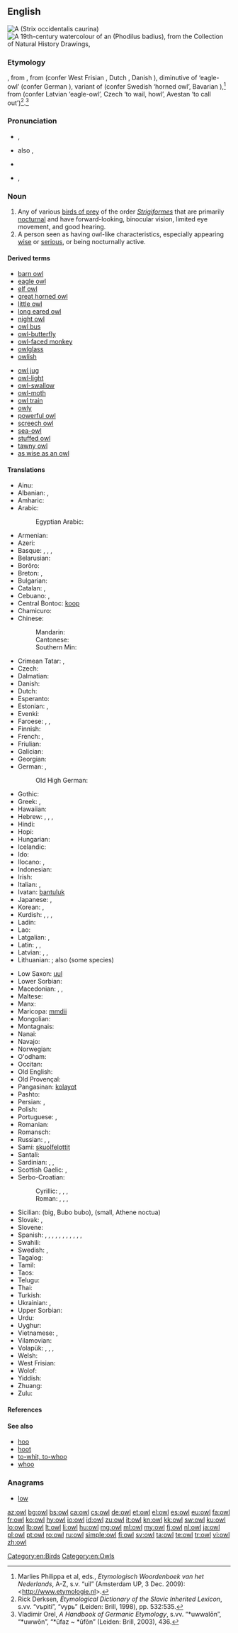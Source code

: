 {{also|OWL}}
==English==
{{wikipedia}}
[[File:Northern Spotted Owl.USFWS-thumb.jpg|thumb|upright|A {{w|Northern Spotted Owl|northern spotted owl}} (''Strix occidentalis caurina'')]]
[[File:Boorong Antoo; Owl (William Farquhar Collection, 1819–1823).jpg|thumb|upright|A 19th-century [[watercolour]] of an {{w|Oriental Bay Owl|oriental bay owl}} (''Phodilus badius''), from the {{w|William Farquhar}} Collection of Natural History Drawings, {{w|National Museum of Singapore}}]]

===Etymology===
{{etyl|enm}} {{term|owle|lang=enm}}, from {{etyl|ang}} {{term|ule|ūle|lang=ang}}, from {{proto|Germanic|uwwalōn}} (confer West Frisian {{term|ûle|lang=fy}}, Dutch {{term|uil|lang=nl}}, Danish {{term|ugle|lang=da}}), diminutive of {{proto|Germanic|title=|uwwōn}} ‘eagle-owl’ (confer German {{term|Uhu|lang=de}}), variant of {{proto|Germanic|title=|ūfaz||ūfōn}} (confer Swedish {{term|uv|lang=sv}} ‘horned owl’, Bavarian {{term|Auf|lang=bav}}),<ref>Marlies Philippa et al, eds., ''Etymologisch Woordenboek van het Nederlands'', A-Z, s.v. “uil” (Amsterdam UP, 3 Dec. 2009): <http://www.etymologie.nl>.</ref> from {{proto|Indo-European|up-}} (confer Latvian {{term|ũpis|lang=lv}} ‘eagle-owl’, Czech {{term|upeti|úpěti|lang=cs}} ‘to wail, howl’, Avestan {{term||ufyeimi}} ‘to call out’)<ref>Rick Derksen, ''Etymological Dictionary of the Slavic Inherited Lexicon'', s.vv. “vъpìti”, “vypь” (Leiden: Brill, 1998), pp. 532:535.</ref>.<ref>Vladimir Orel, ''A Handbook of Germanic Etymology'', s.vv. “*uwwalōn”, “*uwwōn”, “*ūfaz ~ *ūfōn” (Leiden: Brill, 2003), 436.</ref>

===Pronunciation===
* {{IPA|/aʊl/}}, {{X-SAMPA|/aUl/}}
* {{a|US}} also {{IPA|/ˈaʊəl/}}, {{X-SAMPA|/"aU@l/}}
* {{audio|en-us-owl.ogg|Audio (US)}}
* {{rhymes|aʊl}}, {{rhymes|aʊəl}}

===Noun===
{{en-noun}}

# Any of various [[bird of prey|birds of prey]] of the order ''[[Strigiformes]]'' that are primarily [[nocturnal]] and have forward-looking, binocular vision, limited eye movement, and good hearing.
# A person seen as having owl-like characteristics, especially appearing [[wise]] or [[serious]], or being nocturnally active.

====Derived terms====
{{rel-top|terms derived from "owl"}}
* [[barn owl]]
* [[eagle owl]]
* [[elf owl]]
* [[great horned owl]]
* [[little owl]]
* [[long eared owl]]
* [[night owl]]
* [[owl bus]]
* [[owl-butterfly]]
* [[owl-faced monkey]]
* [[owlglass]]
* [[owlish]]
{{rel-mid}}
* [[owl jug]]
* [[owl-light]]
* [[owl-swallow]]
* [[owl-moth]]
* [[owl train]]
* [[owly]]
* [[powerful owl]]
* [[screech owl]]
* [[sea-owl]]
* [[stuffed owl]]
* [[tawny owl]]
* [[as wise as an owl]]
{{rel-bottom}}

====Translations====
{{trans-top|a bird}}
* Ainu: {{tø|ain|チカㇷ゚|tr=cikap}}
* Albanian: {{t-|sq|kukuvajkë|f|xs=Albanian}}, {{t+|sq|buf|m|xs=Albanian}}
* Amharic: {{t-|am|ጉጉት|tr=gugut|sc=Ethi}}
* Arabic: {{t-|ar|بومة|f|tr=būma|sc=Arab}}
*: Egyptian Arabic: {{tø|arz|بومة|f|tr=buma|sc=Arab}}
* Armenian: {{t-|hy|բու|tr=bu}}
* Azeri: {{t+|az|bayquş}}
* Basque: {{t-|eu|mozo|xs=Basque}}, {{t+|eu|hontz|xs=Basque}}, {{t-|eu|gauhontz|xs=Basque}}, {{t-|eu|hontza|xs=Basque}}
* Belarusian: {{t-|be|сава|f|tr=savá|xs=Belarusian}}
* Borôro: {{tø|bor|tagogo}}
* Breton: {{t-|br|toud|xs=Breton}}, {{t+|br|kaouenn|xs=Breton}}
* Bulgarian: {{t-|bg|кукумявка|f|tr=kukumjávka}}
* Catalan: {{t+|ca|òliba|f}}, {{t-|ca|mussol|m}} <!--(little owl), tawny owl {{t-|ca|gamarús|m}}, eagle owl {{t-|ca|gran duc|m}}-->
* Cebuano: {{tø|ceb|ngiwngiw}}, {{tø|ceb|mingok}}
* Central Bontoc: [[koop]]
* Chamicuro: {{tø|ccc|ma'sheti}}
* Chinese:
*: Mandarin: {{t|cmn|鸮|tr=[[xiāo]]|sc=Hani}}
*: Cantonese: {{t|yue|鴞|tr=hīu<sup>1</sup>|sc=Hani}}
*: Southern Min: {{t|nan|鴞|tr=hiau|sc=Hani}}
* Crimean Tatar: {{tø|crh|kökökmiyav}}, {{tø|crh|muratquş}}
* Czech: {{t+|cs|sova|f}}
* Dalmatian: {{tø|dlm|civet|m}}
* Danish: {{t+|da|ugle}}
* Dutch: {{t+|nl|uil|m}}
* Esperanto: {{t-|eo|strigo|xs=Esperanto}}
* Estonian: {{t-|et|öökull}}, {{t-|et|kakk}}
* Evenki: {{tø|evn|itiknija}}
* Faroese: {{t-|fo|ugla|xs=Faroese}}, {{qualifier|rare}} {{t-|fo|ugli|m}}, {{qualifier|rare}} {{t-|fo|úla|f}}
* Finnish: {{t+|fi|pöllö}}
* French: {{t+|fr|hibou|m}}, {{t+|fr|chouette|f}}
* Friulian: {{tø|fur|çus|xs=Friulian}}
* Galician: {{t-|gl|moucho|m|xs=Galician}}
* Georgian: {{t-|ka|ბუ|tr=bu|sc=Geor|xs=Georgian}}
* German: {{t+|de|Eule|f}}, {{t+|de|Uhu|m}}
*: Old High German: {{tø|goh|uwila|f|alt=ūwila}}
* Gothic: {{tø|got|𐌿𐌲𐌲𐍅𐌹𐌻𐍉|f|tr=uggwilo|sc=Goth}}
* Greek: {{t+|el|γλαύκα|f|tr=gláfka}}, {{t+|el|κουκουβάγια|f|tr=kukuváya}}
* Hawaiian: {{tø|haw|pueo}}
* Hebrew: {{t+|he|ינשוף|tr=yanshuf}}, {{t+|he|תנשמת|tr=tinshemeth}}, {{t+|he|לילית|tr=liylith}}, {{t-|he|אוח|tr=oakh}}
* Hindi: {{t-|hi|उल्लू|m|tr=ullū|xs=Hindi}}
* Hopi: {{tø|hop|hotsko}}
* Hungarian: {{t+|hu|bagoly}}
* Icelandic: {{t+|is|ugla}}
* Ido: {{t+|io|strigo}}
* Ilocano: {{tø|ilo|kullaaw}}, {{tø|ilo|puek}}
* Indonesian: {{t+|id|burung hantu|xs=Indonesian}}
* Irish: {{t+|ga|ulchabhán|m|xs=Irish}}
* Italian: {{t+|it|gufo|m}} {{qualifier|big}}, {{t+|it|civetta|f}} {{qualifier|small}}
* Ivatan: [[bantuluk]]
* Japanese: {{t-|ja|フクロウ|tr=fukurō|sc=Jpan}}, {{t+|ja|梟|tr=ふくろう, fukurō|sc=Jpan}}
* Korean: {{t+|ko|올빼미|tr=olppaemi|sc=Kore}}, {{t+|ko|부엉이|tr=bueong-i|sc=Kore}}
* Kurdish: {{t+|ku|kund}}, {{t+|ku|bu}}, {{t|ku|pû}}, {{t+|ku|pepûk}}
* Ladin: {{tø|lld|ciuita|xs=Ladin}}
* Lao: {{t-|lo|ເຄົ້າ|tr=khao|sc=Laoo|xs=Lao}}
* Latgalian: {{tø|ltg|palāda}}, {{qualifier|some species}} {{tø|ltg|opūgs|m}}
* Latin: {{t-|la|ulula|f}}, {{t-|la|noctua|f}}, {{t+|la|strix|f}}
* Latvian: {{t-|lv|pūce|xs=Latvian}}, {{t-|lv|apogs|tr=some species}}, {{t-|lv|ūpis|m|tr=eagle-owl}}
* Lithuanian: {{t+|lt|pelėda|f|xs=Lithuanian}}; also {{t+|lt|apuokas|m|xs=Lithuanian}} (some species)
{{trans-mid}}
* Low Saxon: [[uul]] {{f}}
* Lower Sorbian: {{tø|dsb|sowa}}
* Macedonian: {{t-|mk|був|tr=buv}}, {{t-|mk|ут|m|tr=ut}}, {{t-|mk|утка|f|tr=útka}}
* Maltese: {{t-|mt|kokka|xs=Maltese}}
* Manx: {{t-|gv|hullad|f}}
* Maricopa: [[mmdii]]
* Mongolian: {{t-|mn|ууль|tr=uul’|sc=Cyrl}}
* Montagnais: {{tø|moe|uhu}}
* Nanai: {{tø|gld|oqsarä}}
* Navajo: {{tø|nv|néʼéshjaaʼ}}
* Norwegian: {{t-|no|ugle}}
* O'odham: {{tø|ood|cukut}}
* Occitan: {{t-|oc|chòta}}
* Old English: {{t-|ang|ule|alt=ūle|xs=Old English}}
* Old Provençal: {{tø|pro|cavec|m}}
* Pangasinan: [[kolayot]]
* Pashto: {{t+|ps|کونګ|tr=kong|sc=ps-Arab}}
* Persian: {{t+|fa|جغد|tr=juqd|xs=Persian}}, {{t+|fa|بوف|tr=buf|xs=Persian}}
* Polish: {{t+|pl|sowa|f}}
* Portuguese: {{t+|pt|coruja|f}}, {{t-|pt|estrige|f}}
* Romanian: {{t+|ro|bufniță}}
* Romansch: {{t-|rm|tschuetta}}
* Russian: {{t+|ru|сова|f|tr=sová}}, {{t+|ru|филин|m|tr=fílin|sc=Cyrl}}, {{t+|ru|сыч|m|tr=syč}}
* Sami: [[skuolfelottit]]
* Santali: {{tø|sat|ᱫᱩᱱᱫᱩ|tr=dundu|sc=Olck}}
* Sardinian: {{t-|sc|tirulia}}, {{t-|sc|cuccumeu}}, {{t-|sc|cuccumiau}}
* Scottish Gaelic: {{t-|gd|cailleach-oidhche|f|xs=Scottish Gaelic}}, {{t-|gd|comhachag|f|xs=Scottish Gaelic}}
* Serbo-Croatian:
*: Cyrillic: {{t-|sh|сова|f|sc=Cyrl}}, {{t-|sh|јеја|f}}, {{t-|sh|јејина|f}}, {{t-|sh|буљина|f}}
*: Roman: {{t-|sh|sova|f}}, {{t-|sh|jeja|f}}, {{t-|sh|jejina|f}}, {{t-|sh|buljina|f}}
* Sicilian: {{t+|scn|cuccu|m}} (big, Bubo bubo), {{t+|scn|cucca|f}} (small, Athene noctua)
* Slovak: {{t-|sk|sova|f}}, {{t-|sk|výr|m}}
* Slovene: {{t+|sl|sova|f}}
* Spanish: {{t+|es|búho|m}}, {{t+|es|lechuza|f}}, {{t+|es|tecolote|m}} {{qualifier|Mexico|Guatemala|Honduras}}, {{t+|es|mochuelo|m}} {{qualifier|Spain}}, {{t-|es|autillo|m}} {{qualifier|Spain}}, {{t+|es|cárabo|m}} {{qualifier|Spain}}, {{t+|es|cuco|m}} {{qualifier|Cuba}}, {{t-|es|sijú cotunto|m}} {{qualifier|Cuba}}, {{t+|es|caburé|m}} {{qualifier|Argentina}}, {{t+|es|chuncho|m}} {{qualifier|Argentina|Chile}}, {{t+|es|anteojo|m}} {{qualifier|Peru}}, {{t+|es|tucúquere|m}} {{qualifier|Peru|Bolivia|Argentina|Chile}}
* Swahili: {{t+|sw|bundi}}
* Swedish: {{t+|sv|uggla|c}}, {{t+|sv|uv|c}}
* Tagalog: {{t-|tl|kuwago}}
* Tamil: {{t+|ta|ஆந்தை|xs=Tamil}}
* Taos: {{tø|twf|kǫ̏wéna|sc=Latinx|xs=Taos}}
* Telugu: {{t+|te|గుడ్లగూబ|tr=guDlagooba}}
* Thai: {{t+|th|นกฮูก|tr=nók hôok|sc=Thai}}
* Turkish: {{t+|tr|baykuş}}
* Ukrainian: {{t-|uk|сова|f|tr=sova|xs=Ukrainian}}, {{t-|uk|сич|m|tr=syč|sc=Cyrl}}
* Upper Sorbian: {{t-|hsb|sowa|f|xs=Upper Sorbian}}
* Urdu: {{t-|ur|اللو|m|tr=ullū|sc=ur-Arab}}
* Uyghur: {{t-|ug|مۈشۈك ياپىلاق|sc=ug-Arab}}
* Vietnamese: {{t-|vi|con cú}}, {{t+|vi|cú}}
* Vilamovian: {{tø|wym|aojł}}
* Volapük: {{qualifier|male or female}} {{t+|vo|lül}}, {{qualifier|male}} {{t-|vo|hilül}}, {{qualifier|female}} {{t-|vo|jilül}}, {{qualifier|offspring, young}} {{t-|vo|lülül}}
* Welsh: {{t-|cy|tylluan|f|xs=Welsh}}
* West Frisian: {{t-|fy|ûle}}
* Wolof: {{t-|wo|looy|alt=looy mi}}
* Yiddish: {{t-|yi|סאָווע|f|tr=sove|sc=Hebr}}
* Zhuang: {{t|za|鵦馗貓|tr=roeggyaeujmeuz|sc=Hani|xs=Zhuang}}
* Zulu: {{t|zu|isikhova|c7|c8}}
{{trans-bottom}}

====References====
<references/>

====See also====
* [[hoo]]
* [[hoot]]
* [[to-whit, to-whoo]]
* [[whoo]]

===Anagrams===
* [[low]]

[[Category:en:Birds]]
[[Category:en:Owls]]

[[az:owl]]
[[bg:owl]]
[[bs:owl]]
[[ca:owl]]
[[cs:owl]]
[[de:owl]]
[[et:owl]]
[[el:owl]]
[[es:owl]]
[[eu:owl]]
[[fa:owl]]
[[fr:owl]]
[[ko:owl]]
[[hy:owl]]
[[io:owl]]
[[id:owl]]
[[zu:owl]]
[[it:owl]]
[[kn:owl]]
[[kk:owl]]
[[sw:owl]]
[[ku:owl]]
[[lo:owl]]
[[lb:owl]]
[[lt:owl]]
[[li:owl]]
[[hu:owl]]
[[mg:owl]]
[[ml:owl]]
[[my:owl]]
[[fj:owl]]
[[nl:owl]]
[[ja:owl]]
[[pl:owl]]
[[pt:owl]]
[[ro:owl]]
[[ru:owl]]
[[simple:owl]]
[[fi:owl]]
[[sv:owl]]
[[ta:owl]]
[[te:owl]]
[[tr:owl]]
[[vi:owl]]
[[zh:owl]]